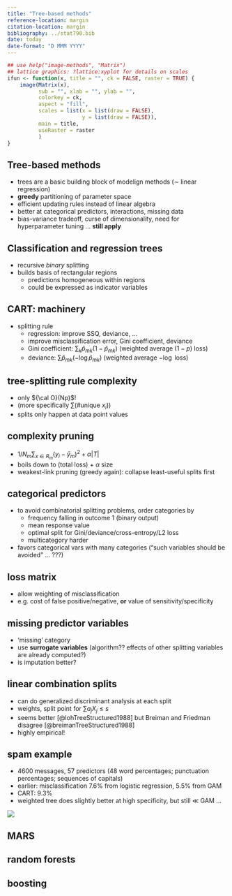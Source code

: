 ```yaml
---
title: "Tree-based methods"
reference-location: margin
citation-location: margin
bibliography: ../stat790.bib
date: today
date-format: "D MMM YYYY"
---
```


\newcommand{\A}{\mathbf A}
\newcommand{\B}{\mathbf B}
\newcommand{\D}{\mathbf D}
\newcommand{\GGamma}{\boldsymbol \Gamma}
\newcommand{\G}{\mathbf G}
\newcommand{\HH}{\mathbf H}
\newcommand{\I}{\mathbf I}
\newcommand{\K}{\mathbf K}
\newcommand{\N}{\mathbf N}
\newcommand{\Q}{\mathbf Q}
\newcommand{\R}{\mathbf R}
\newcommand{\bS}{\mathbf S}
\newcommand{\U}{\mathbf U}
\newcommand{\V}{\mathbf V}
\newcommand{\W}{\mathbf W}
\newcommand{\X}{\mathbf X}
\newcommand{\Y}{\mathbf Y}
\newcommand{\Z}{\mathbf Z}
\newcommand{\bbeta}{\boldsymbol \beta}
\newcommand{\bzero}{\boldsymbol 0}
\newcommand{\eeta}{\boldsymbol \eta}
\newcommand{\OOmega}{\boldsymbol \Omega}
\newcommand{\hatmat}{\mathbf H}
\newcommand{\grad}{\mathbf g}
\newcommand{\p}{\mathbf p}
\newcommand{\uu}{\mathbf u}
\newcommand{\w}{\mathbf w}
\newcommand{\x}{\mathbf x}
\newcommand{\y}{\mathbf y}
\newcommand{\z}{\mathbf z}
\newcommand{\kron}{\bigotimes}

<!-- typically renders in docs/ dir  -->

```r
## use help("image-methods", "Matrix")
## lattice graphics: ?lattice:xyplot for details on scales
ifun <- function(x, title = "", ck = FALSE, raster = TRUE) {
    image(Matrix(x),
          sub = "", xlab = "", ylab = "",
          colorkey = ck,
          aspect = "fill",
          scales = list(x = list(draw = FALSE),
                        y = list(draw = FALSE)),
          main = title,
          useRaster = raster
          )
}
```

## Tree-based methods

- trees are a basic building block of modelign methods ($\sim$ linear regression)
- **greedy** partitioning of parameter space
- efficient updating rules instead of linear algebra
- better at categorical predictors, interactions, missing data
- bias-variance tradeoff, curse of dimensionality, need for hyperparameter tuning ... **still apply**

## Classification and regression trees

- recursive *binary* splitting
- builds basis of rectangular regions
    - predictions homogeneous within regions
    - could be expressed as indicator variables
	
## CART: machinery

- splitting rule
   - regression: improve SSQ, deviance, ...
   - improve misclassification error, Gini coefficient, deviance
   - Gini coefficient: $\sum_k \hat p_{mk} (1-\hat p_{mk})$ (weighted average ($1-p$) loss)
   - deviance: $\sum \hat p_{mk} (-\log \hat p_{mk})$ (weighted average $-\log$ loss)

## tree-splitting rule complexity

- only ${\cal O}(Np)$!
- (more specifically $\sum (\# \textrm{unique}~x_i)$)
- splits only happen at data point values

## complexity pruning

- $1/N_m \sum_{x \in R_m} (y_i - \bar y_m)^2 + \alpha |T|$
- boils down to (total loss) + $\alpha$ \cdot size
- weakest-link pruning (greedy again): collapse least-useful splits first

## categorical predictors

- to avoid combinatorial splitting problems, order categories by 
   - frequency falling in outcome 1 (binary output)
   - mean response value
   - optimal split for Gini/deviance/cross-entropy/L2 loss
   - multicategory harder
- favors categorical vars with many categories ("such variables should be avoided" ... ???)

## loss matrix

- allow weighting of misclassification
- e.g. cost of false positive/negative, **or** value of sensitivity/specificity

## missing predictor variables

- 'missing' category
- use **surrogate variables** (algorithm?? effects of other splitting variables are already computed?)
- is imputation better?

## linear combination splits

- can do generalized discriminant analysis at each split
- weights, split point for $\sum a_j X_j \le s$
- seems better [@lohTreeStructured1988] but Breiman and Friedman disagree [@breimanTreeStructured1988]
- highly empirical!

## spam example

- 4600 messages, 57 predictors (48 word percentages; punctuation percentages; sequences of capitals)
- earlier: misclassification 7.6% from logistic regression, 5.5% from GAM
- CART: 9.3%
- weighted tree does slightly better at high specificity, but still $\ll$ GAM ...

![](../pix/spam_class.png)

## MARS

## random forests

## boosting
